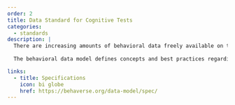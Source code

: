 ```yaml
---
order: 2
title: Data Standard for Cognitive Tests
categories:
  - standards
description: |
  There are increasing amounts of behavioral data freely available on the internet with metadata standards making it easier to find them. However, there are large inconsistencies in the way those datasets are structured and stored, in the way their variables are named and formatted and even in what is meant by various common terms. These inconsistencies make it unnecessarily hard to reuse datasets and prevent the development of effective software tools and automatization.
    
  The behavioral data model defines concepts and best practices regarding the naming and structuring as well as coherent data models for cognitive tests.

links:
  - title: Specifications
    icon: bi globe
    href: https://behaverse.org/data-model/spec/
---
```

